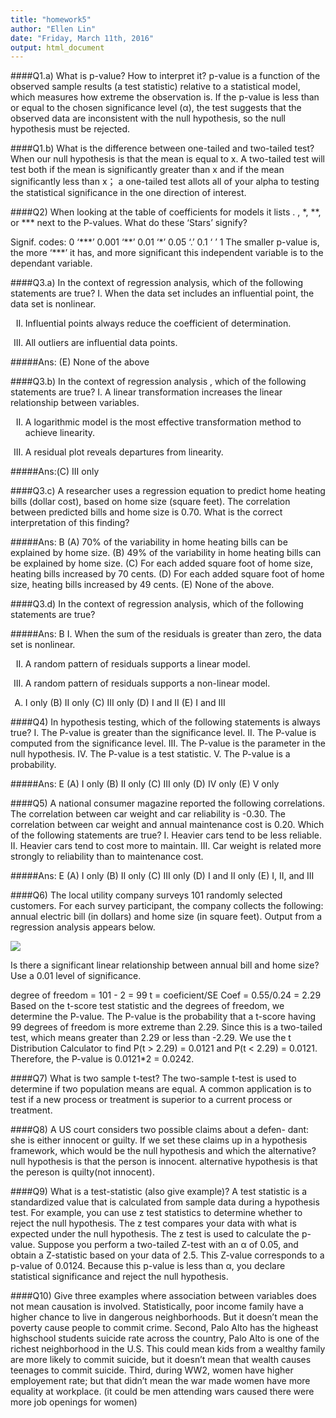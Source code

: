 ```yaml
---
title: "homework5"
author: "Ellen Lin"
date: "Friday, March 11th, 2016"
output: html_document
---
```


####Q1.a) What is p-value? How to interpret it?
p-value is a function of the observed sample results (a test statistic) relative to a statistical model, which measures how extreme the observation is. If the p-value is less than or equal to the chosen significance level (α), the test suggests that the observed data are inconsistent with the null hypothesis, so the null hypothesis must be rejected. 

####Q1.b) What is the difference between one-tailed and two-tailed test?
When our null hypothesis is that the mean is equal to x. A two-tailed test will test both if the mean is significantly greater than x and if the mean significantly less than x； a one-tailed test allots all of your alpha to testing the statistical significance in the one direction of interest. 

####Q2) When looking at the table of coefficients for models it lists . , \*, \*\*, or \*\*\* next to the P-values. What do these 'Stars' signify?

Signif. codes:  0 '\*\*\*' 0.001 '\*\*' 0.01 ‘\*’ 0.05 ‘.’ 0.1 ‘ ’ 1
The smaller p-value is, the more '\*\*\*' it has, and more significant this independent variable is to the dependant variable.

####Q3.a) In the context of regression analysis, which of the following statements are true?
I. When the data set includes an influential point, the data set is nonlinear. 

II. Influential points always reduce the coefficient of determination. 

III. All outliers are influential data points. 

#####Ans: (E) None of the above

####Q3.b) In the context of regression analysis , which of the following statements are true?
I. A linear transformation increases the linear relationship between variables.

II. A logarithmic model is the most effective transformation method to achieve linearity. 

III. A residual plot reveals departures from linearity.

#####Ans:(C) III only

####Q3.c) A researcher uses a regression equation to predict home heating bills (dollar cost), based on home size (square feet). The correlation between predicted bills and home size is 0.70. What is the correct interpretation of this finding?

#####Ans: B
(A) 70% of the variability in home heating bills can be explained by home size.
(B) 49% of the variability in home heating bills can be explained by
home size.
(C) For each added square foot of home size, heating bills increased by 70 cents.
(D) For each added square foot of home size, heating bills increased by 49 cents.
(E) None of the above.

####Q3.d) In the context of regression analysis, which of the following statements are true?

#####Ans: B
I. When the sum of the residuals is greater than zero, the data set is nonlinear.

II. A random pattern of residuals supports a linear model.

III. A random pattern of residuals supports a non-linear model.

(A) I only (B) II only (C) III only (D) I and II (E) I and III

####Q4) In hypothesis testing, which of the following statements is always true?
I. The P-value is greater than the significance level. 
II. The P-value is computed from the significance level. 
III. The P-value is the parameter in the null hypothesis. 
IV. The P-value is a test statistic.
V. The P-value is a probability.

#####Ans: E
(A) I only (B) II only (C) III only (D) IV only (E) V only

####Q5) A national consumer magazine reported the following correlations.
The correlation between car weight and car reliability is -0.30. The correlation between car weight and annual maintenance cost is 0.20.
Which of the following statements are true?
I. Heavier cars tend to be less reliable.
II. Heavier cars tend to cost more to maintain.
III. Car weight is related more strongly to reliability than to maintenance cost.

#####Ans: E
(A) I only 
(B) II only 
(C) III only
(D) I and II only 
(E) I, II, and III

####Q6) The local utility company surveys 101 randomly selected customers. For each survey participant, the company collects the following: annual electric bill (in dollars) and home size (in square feet). Output from a regression analysis appears below.

![](fig1.PNG)

Is there a significant linear relationship between annual bill and home size? Use a 0.01 level of significance.

degree of freedom = 101 - 2 = 99 
t = coeficient/SE Coef = 0.55/0.24 = 2.29
Based on the t-score test statistic and the degrees of freedom, we determine the P-value. The P-value is the probability that a t-score having 99 degrees of freedom is more extreme than 2.29. Since this is a two-tailed test, which means greater than 2.29 or less than -2.29. We use the t Distribution Calculator to find P(t > 2.29) = 0.0121 and P(t < 2.29) = 0.0121. Therefore, the P-value is 0.0121*2 = 0.0242.

####Q7) What is two sample t-test?
The two-sample t-test is used to determine if two population means are equal. A common application is to test if a new process or treatment is superior to a current process or treatment.

####Q8) A US court considers two possible claims about a defen- dant: she is either innocent or guilty. If we set these claims up in a hypothesis framework, which would be the null hypothesis and which the alternative?
null hypothesis is that the person is innocent.
alternative hypothesis is that the pereson is quilty(not innocent).

####Q9) What is a test-statistic (also give example)?
A test statistic is a standardized value that is calculated from sample data during a hypothesis test. For example, you can use z test statistics to determine whether to reject the null hypothesis. The z test compares your data with what is expected under the null hypothesis. The z test is used to calculate the p-value. Suppose you perform a two-tailed Z-test with an α of 0.05, and obtain a Z-statistic based on your data of 2.5. This Z-value corresponds to a p-value of 0.0124. Because this p-value is less than α, you declare statistical significance and reject the null hypothesis.

####Q10) Give three examples where association between variables does not mean causation is involved.
Statistically, poor income family have a higher chance to live in dangerous neighborhoods. But it doesn't mean the poverty cause people to commit crime. 
Second, Palo Alto has the higheast highschool students suicide rate across the country, Palo Alto is one of the richest neighborhood in the U.S. This could mean  kids from a wealthy family are more likely to commit suicide, but it doesn't mean that wealth causes teenages to commit suicide.
Third, during WW2, women have higher employement rate; but that didn't mean the war  made women have more equality at workplace. (it could be men attending wars caused there were more job openings for women)

